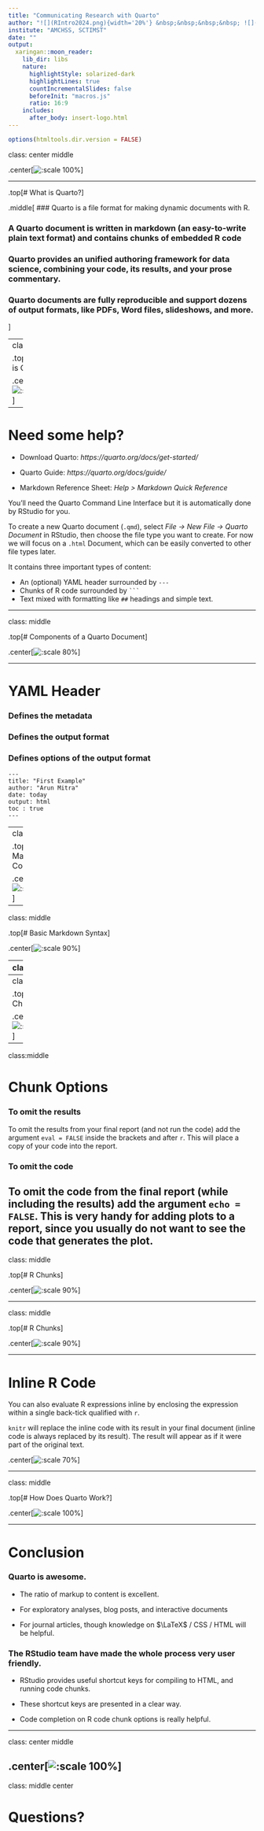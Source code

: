 ```yaml
---
title: "Communicating Research with Quarto"
author: "![](RIntro2024.png){width='20%'} &nbsp;&nbsp;&nbsp;&nbsp; ![](https://rstudio.github.io/cheatsheets/html/images/logo-quarto.png){width='20%'}<br><br><br> Dr. Arun Mitra"
institute: "AMCHSS, SCTIMST"
date: ""
output:
  xaringan::moon_reader:
    lib_dir: libs
    nature:
      highlightStyle: solarized-dark
      highlightLines: true
      countIncrementalSlides: false
      beforeInit: "macros.js"
      ratio: 16:9
    includes:
      after_body: insert-logo.html
---
```


```r
options(htmltools.dir.version = FALSE)
```


class: center middle

.center[![:scale 100%](images/quarto_0.png)]


---


.top[# What is Quarto?]

.middle[
### Quarto is a file format for making dynamic documents with R. 


### A Quarto document is written in markdown (an easy-to-write plain text format) and contains chunks of embedded R code


### Quarto provides an unified authoring framework for data science, combining your code, its results, and your prose commentary. 


### Quarto documents are fully reproducible and support dozens of output formats, like PDFs, Word files, slideshows, and more.

]

---
class: middle

.top[# What is Quarto?]

.center[![:scale 90%](images/quarto_1.png)]

---

# Need some help?

- Download Quarto: *https://quarto.org/docs/get-started/*

- Quarto Guide: *https://quarto.org/docs/guide/*

- Markdown Reference Sheet: *Help > Markdown Quick Reference*
 



You'll need the Quarto Command Line Interface but it is automatically done by RStudio for you.

To create a new Quarto document (`.qmd`), select *File -> New File -> Quarto Document* in RStudio, then choose the file type you want to create. For now we will focus on a `.html` Document, which can be easily converted to other file types later.

It contains three important types of content:

- An (optional) YAML header surrounded by `---`
- Chunks of R code surrounded by ` ``` `
- Text mixed with formatting like `##` headings and simple text.

---

class: middle

.top[# Components of a Quarto Document]

.center[![:scale 80%](images/rstudio-hello.png)]


---

# YAML Header

### Defines the metadata

### Defines the output format

### Defines options of the output format


```
---
title: "First Example"
author: "Arun Mitra"
date: today
output: html
toc : true
---

```

---
class: middle

.top[# Markdown is Cool]

.center[![:scale 90%](markdown_demo.gif)]

---

class: middle

.top[# Basic Markdown Syntax]

.center[![:scale 90%](basics_markdown_syntax.png)]


---
class: middle

# Code Chunks 

The knitr package extends the basic markdown syntax to include chunks of executable R code.

When you render the report, knitr will run the code and add the results to the output file. You can have the output display just the code, just the results, or both.

To embed a chunk of R code into your report, surround the code with two lines that each contain three back ticks. After the first set of back ticks, include ` ```{` `r` `}`, which alerts knitr that you have included a chunk of R code. 
---
class: middle

.top[# R Chunks]

.center[![:scale 90%](rchunk1.jpg)]


---
class:middle

# Chunk Options

### To omit the results

To omit the results from your final report (and not run the code) add the argument `eval = FALSE` inside the brackets and after `r`. This will place a copy of your code into the report.


### To omit the code

To omit the code from the final report (while including the results) add the argument `echo = FALSE`. This is very handy for adding plots to a report, since you usually do not want to see the code that generates the plot.
---

class: middle

.top[# R Chunks]

.center[![:scale 90%](rchunk2.jpg)]


---

class: middle

.top[# R Chunks]

.center[![:scale 90%](rchunk3.jpg)]


---



# Inline R Code

You can also evaluate R expressions inline by enclosing the expression within a single back-tick qualified with `r`. 



`knitr` will replace the inline code with its result in your final document (inline code is always replaced by its result). The result will appear as if it were part of the original text.



.center[![:scale 70%](inline.jpg)]


---

class: middle

.top[# How Does Quarto Work?]

.center[![:scale 100%](images/quarto_2.png)]




---

# Conclusion


### Quarto is awesome. 

- The ratio of markup to content is excellent. 

- For exploratory analyses, blog posts, and interactive documents

- For journal articles, though knowledge on $\LaTeX$ / CSS / HTML will  be helpful.

### The RStudio team have made the whole process very user friendly.

- RStudio provides useful shortcut keys for compiling to HTML, and running code chunks. 

- These shortcut keys are presented in a clear way.

- Code completion on R code chunk options is really helpful. 
    

---


class: center middle

.center[![:scale 100%](images/quarto_3.png)]
---

class: middle center

# Questions?